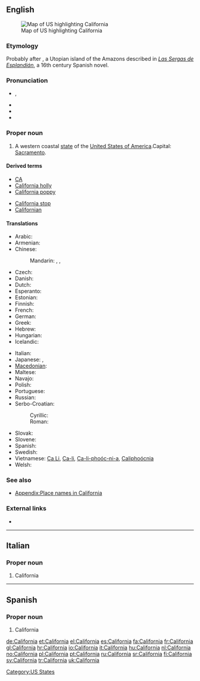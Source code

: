 {{also|Califórnia}}
==English==
[[Image:Map of USA highlighting California.png|thumb|right|Map of US highlighting California]]

===Etymology===
Probably {{etyl|es}} after {{term|California|lang=es}}, a Utopian island of the Amazons described in ''[[w:Las Sergas de Esplandián|Las Sergas de Esplandián]]'', a 16th century Spanish novel.

===Pronunciation===
* {{a|US}} {{IPA|/ˌkæl.ɪ.ˈfɔɹ.njə/|/ˌkæl.ɪ.ˈfɔɹ.ni.ə/}}, {{SAMPA|/%k{lI"fOrnj@/|/%k{lI"fOrni@/}}
* {{audio|en-us-California.ogg|Audio (US)}}
* {{rhymes|ɔː(r)niə}}
* {{hyphenation|Cal|i|for|nia}}

===Proper noun===
{{en-proper noun}}

# A western coastal [[state]] of the [[United States of America]].Capital: [[Sacramento]].

====Derived terms====
{{top2}}
* [[CA]]
* [[California holly]]
* [[California poppy]]
{{mid2}}
* [[California stop]]
* [[Californian]]
{{bottom}}

====Translations====
{{trans-top|state of the United States of America}}
* Arabic: {{t|ar|كاليفورنيا|f|tr=kalifúrniya}}
* Armenian: {{t-|hy|Կալիֆոռնիա|tr=Kalifoṙnia}}
* Chinese:
*: Mandarin: {{t|cmn|加利福尼亞州|sc=Hani}}, {{t|cmn|加利福尼亚州|tr=Jiālìfúníyǎ-zhōu|sc=Hani}}, {{t|cmn|加州|tr=Jiā-zhōu|sc=Hani}}
* Czech: {{t-|cs|Kalifornie|f}}
* Danish: {{t-|da|Californien}}
* Dutch: {{t+|nl|Californië}}
* Esperanto: {{t-|eo|Kalifornio|xs=Esperanto}}
* Estonian: {{t+|et|California}}
* Finnish: {{t+|fi|Kalifornia}}
* French: {{t+|fr|Californie|f}}
* German: {{t+|de|Kalifornien|n}}
* Greek: {{t-|el|Καλιφόρνια|tr=Kalifórnia}}
* Hebrew: {{t|he|קליפורניה|f|tr=qalifornia}}
* Hungarian: {{t+|hu|Kalifornia}}
* Icelandic: {{t-|is|Kalifornía|f}}
{{trans-mid}}
* Italian: {{t+|it|California|f}}
* Japanese: {{t+|ja|カリフォルニア州|tr=Kariforunia-shū}}, {{t|ja|加州|tr=Ka-shū}}
* [[Macedonian]]: {{t|mk|Калифорнија|f|tr=Kalifórnija}}
* Maltese: {{t|mt|Kalifornja|xs=Maltese}}
* Navajo: {{tø|nv|Akééháshį́į́ hahoodzo}}
* Polish: {{t+|pl|Kalifornia|f}}
* Portuguese: {{t+|pt|Califórnia|f}}
* Russian: {{t-|ru|Калифорния|f|tr=Kalifórnija}}
* Serbo-Croatian:
*: Cyrillic: {{tø|sh|Калифорнија|f|alt=Калифо̀рнија|sc=Cyrl|xs=Serbo-Croatian}}
*: Roman: {{tø|sh|Kalifornija|f|alt=Kalifòrnija|xs=Serbo-Croatian}}
* Slovak: {{t-|sk|Kalifornia|f}}
* Slovene: {{t|sl|Kalifornija|f|alt=Kalifórnija}}
* Spanish: {{t+|es|California|f}}
* Swedish: {{t+|sv|Kalifornien}}
* Vietnamese: [[Ca Li]], [[Ca-li]], [[Ca-li-phoóc-ni-a]], [[Caliphoócnia]]
* Welsh: {{t-|cy|Califfornia|xs=Welsh}}
{{trans-bottom}}

===See also===
* [[Appendix:Place names in California]]

===External links===
* {{pedialite}}

[[Category:US States]]

----

==Italian==

===Proper noun===
{{infl|it|proper noun|g=f}}

# California

----

==Spanish==

===Proper noun===
{{infl|es|proper noun|g=f}}

# California

[[de:California]]
[[et:California]]
[[el:California]]
[[es:California]]
[[fa:California]]
[[fr:California]]
[[gl:California]]
[[hr:California]]
[[io:California]]
[[it:California]]
[[hu:California]]
[[nl:California]]
[[no:California]]
[[pl:California]]
[[pt:California]]
[[ru:California]]
[[sr:California]]
[[fi:California]]
[[sv:California]]
[[tr:California]]
[[uk:California]]